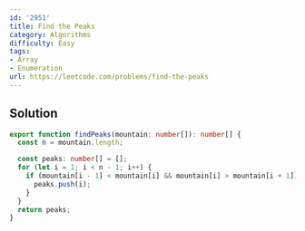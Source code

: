 ```yaml
---
id: '2951'
title: Find the Peaks
category: Algorithms
difficulty: Easy
tags:
- Array
- Enumeration
url: https://leetcode.com/problems/find-the-peaks
---
```


## Solution

```typescript filename="solution.ts" copy
export function findPeaks(mountain: number[]): number[] {
  const n = mountain.length;

  const peaks: number[] = [];
  for (let i = 1; i < n - 1; i++) {
    if (mountain[i - 1] < mountain[i] && mountain[i] > mountain[i + 1]) {
      peaks.push(i);
    }
  }
  return peaks;
}
```

